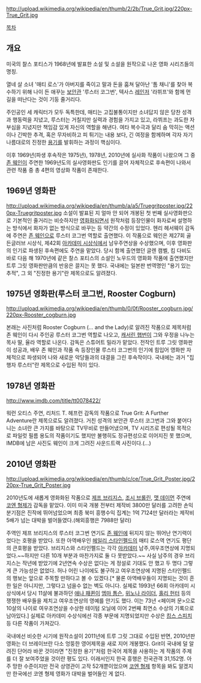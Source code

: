 http://upload.wikimedia.org/wikipedia/en/thumb/2/2b/True_Grit.jpg/220px-True_Grit.jpg


[[목차]]
== 개요 ==
미국의 찰스 포티스가 1968년에 발표한 소설 및 소설을 원작으로 나온 영화 시리즈들의 명칭.

열네 살 소녀 '매티 로스'가 아버지를 죽이고 말과 돈을 훔쳐 달아난 '톰 채니'를 찾아 복수하기 위해 나이 든 애꾸눈 [[보안관]] '루스터 코그번', 텍사스 [[레인저]] '라뷔프'와 함께 먼 길을 떠난다는 것이 기둥 줄거리다.

주인공인 세 캐릭터가 모두 독특한데, 매티는 고집불통이지만 소녀답지 않은 당찬 성격과 행동력을 지녔고, 루스터는 거칠지만 실력과 경험을 가지고 있고, 라뷔프는 과도한 자부심을 지녔지만 책임감 있게 자신의 역할을 해낸다. 여타 복수극과 달리 숨 막히는 액션이나 긴박한 추격, 혹은 무자비하고 피 튀기는 내용 보다, 긴 여정을 함께하며 각자 자기 나름대로의 진정한 [[용기]]를 발휘하는 과정이 핵심이다.

이후 1969년(파생 후속작은 1975년), 1978년, 2010년에 실사화 작품이 나왔으며 그 중 [[존 웨인]]이 주연한 1969년도의 실사영화판도 인기를 끌어 자체적으로 후속편이 나와서 관련 작품 중 총 4편의 영상화 작품이 존재한다.

== 1969년 영화판 ==
http://upload.wikimedia.org/wikipedia/en/thumb/a/a5/Truegritposter.jpg/220px-Truegritposter.jpg
소설이 발표된 지 얼마 안 되어 개봉된 첫 번째 실사영화판으로 기본적인 줄거리는 비슷하지만 [[영화화]]되면서 원작처럼 등장인물이 화자로써 설명하는 방식에서 화자가 없는 방식으로 바꾸는 등 약간의 수정이 있었다. 헨리 헤서웨이 감독에 주연은 [[존 웨인]]으로 루스터 코그번 역할로 출연했다. 이 작품으로 웨인은 제27회 골든글러브 시상식, 제42회 [[아카데미 시상식]]에서 남우주연상을 수상했으며, 이후 영화판의 인기로 파생된 후속편에도 주연을 맡았다. 당시 함께 출연했던 글렌 캠벨, 킴 다비도 바로 다음 해 1970년에 같은 찰스 포티스의 소설인 노우드의 영화화 작품에 출연했지만 트루 그릿 영화판만큼의 반응은 끌지는 못 했다. 국내에는 일본판 번역명인 "용기 있는 추적", 그 외 "진정한 용기"란 제목으로도 알려졌다.

== 1975년 영화판(루스터 코그번, Rooster Cogburn) ==
http://upload.wikimedia.org/wikipedia/en/thumb/0/0f/Rooster_cogburn.jpg/220px-Rooster_cogburn.jpg

본래는 사진처럼 Rooster Cogburn (... and the Lady)로 알려진 작품으로 제목처럼 존 웨인이 다시 주인공 루스터 코그번 역할로 나오고, [[캐서린 햅번]]이 그와 우정을 나누는 목사 딸, 율라 역할로 나온다. 감독은 스튜어트 밀라가 맡았다. 전작인 트루 그릿 영화판이 성공과, 배우 존 웨인과 작품 속 등장인물 루스터 코그번의 인기에 힘입어 영화판 자체적으로 파생되어 나와 새로운 악당들과의 대결을 그린 후속작이다. 국내에는 과거 "집행자 루스터"란 제목으로 수입된 적이 있다.

== 1978년 영화판 ==
http://www.imdb.com/title/tt0078422/

워런 오티스 주연, 리처드 T. 헤프런 감독의 작품으로 True Grit: A Further Adventure란 제목으로도 알려졌다. 거친 성격의 보안관 루스터 코그번과 그와 붙어다니는 소녀란 큰 가지를 바탕으로 TV무비로 만들어냈으며, TV 시리즈로 편성될 목적으로 파일럿 필름 용도의 작품이기도 했지만 불행히도 정규편성으로 이어지진 못 했으며, IMDB에 남은 사진도 웨인이 크게 그려진 사운드트랙 사진이다.(...)

== 2010년 영화판 ==
http://upload.wikimedia.org/wikipedia/en/thumb/c/ce/True_Grit_Poster.jpg/220px-True_Grit_Poster.jpg

2010년도에 새롭게 영화화된 작품으로 [[제프 브리지스]], [[조시 브롤린]], [[맷 데이먼]] 주연에 [[코엔 형제]]가 감독을 맡았다. 이미 미국 개봉 전부터 제작비 3800만 달러를 고려한 손익분기점은 진작에 뛰어넘었으며 최종 북미 흥행수익 집계는 1억 7124만 달러라는 제작비 5배가 넘는 대박을 벌어들였다.(해외흥행은 7988만 달러)

주역인 제프 브리지스의 루스터 코그번 연기도 [[존 웨인]]에 뒤지지 않는 뛰어난 연기력이었다는 호평을 받았다. 또한 아역배우인 [[헤일리 스타인펠드]]의 매티 로스역 연기도 평단의 큰호평을 받았다. 브리지스와 스타인펠드는 각각 [[아카데미]] 남주,여우조연상에 지명되었다.~~하지만 다른 10개 부분과 마찬가지로 둘 다 못받았다.~~ 사실 남주의 경우 브리지스는 작년에 받았기에 2년연속 수상은 없다는 게 정설로 기대도 안 했고 두 명다 그렇게 큰 가능성은 없었다. 허나 어린 나이에도 불구하고 여우조연상에 지명된 스타인펠드의 행보는 앞으로 주목할 만하다고 볼 수 있겠다.[* 물론 아역배우들이 지명되는 것이 흔한 일은 아니지만, 그렇다고 넘을수 없는 벽도 아니다. 실제로 1993년 66회 아카데미 시상식에서 당시 11살에 불과하던 [[애나 패퀸]]이 [[엠마 톰슨]], [[위노나 라이더]], [[홀리 헌터]] 등의 쟁쟁한 배우들을 제치고 여우조연상의 영예를 안기도 했다. 이는 73년 <페이퍼 문>으로 10살의 나이로 여우조연상을 수상한 테이텀 오닐에 이어 2번째 최연소 수상의 기록으로 남아있다.] 실제로 아카데미 수상식에선 각종 부문에 지명되었지만 수상은 [[킹스 스피치]] 등 다른 작품이 가져갔다.

국내에선 비슷한 시기에 원작소설이 2011년에 트루 그릿 그대로 수입된 반면, 2010년판 영화는 더 브레이브란 다소 엉뚱한 영어제목을 새로 지어 개봉했다. Grit이 국내에 덜 알려진 단어라 바꾼 것이라면 "진정한 용기"처럼 한국어 제목을 사용하는 게 작품의 주제를 더 잘 보여주었을 것이란 평도 있다. 이래서인지 한국 흥행은 전국관객 31,152명. 아주 망한 수준이지만 전국 상영관이 고작 52개뿐이었으며 [[코엔 형제]] 항목을 봐도 알겠지만 한국에선 코엔 형제 영화가 대박을 벌어들인 게 없다.
